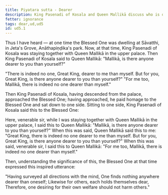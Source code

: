 ```yaml
---
title: Piyatara sutta - Dearer
description: King Pasenadi of Kosala and Queen Mallikā discuss who is dearer to them.
fetter: ignorance
tags: dear,ud,ud5
id: ud5.1
---
```


Thus I have heard — at one time the Blessed One was dwelling at Sāvatthi, in Jeta's Grove, Anāthapiṇḍika's park. Now, at that time, King Pasenadi of Kosala was staying together with Queen Mallikā in the upper palace. Then King Pasenadi of Kosala said to Queen Mallikā: "Mallikā, is there anyone dearer to you than yourself?"

"There is indeed no one, Great King, dearer to me than myself. But for you, Great King, is there anyone dearer to you than yourself?" "For me too, Mallikā, there is indeed no one dearer than myself."

Then King Pasenadi of Kosala, having descended from the palace, approached the Blessed One; having approached, he paid homage to the Blessed One and sat down to one side. Sitting to one side, King Pasenadi of Kosala said this to the Blessed One:

Here, venerable sir, while I was staying together with Queen Mallikā in the upper palace, I said this to Queen Mallikā: "Mallikā, is there anyone dearer to you than yourself?" When this was said, Queen Mallikā said this to me: "Great King, there is indeed no one dearer to me than myself. But for you, Great King, is there anyone dearer to you than yourself?" When this was said, venerable sir, I said this to Queen Mallikā: "For me too, Mallikā, there is indeed no one dearer than myself."

Then, understanding the significance of this, the Blessed One at that time expressed this inspired utterance:

"Having surveyed all directions with the mind,
One finds nothing anywhere dearer than oneself;
Likewise for others, each holds themselves dear,
Therefore, one desiring for their own welfare should not harm others."